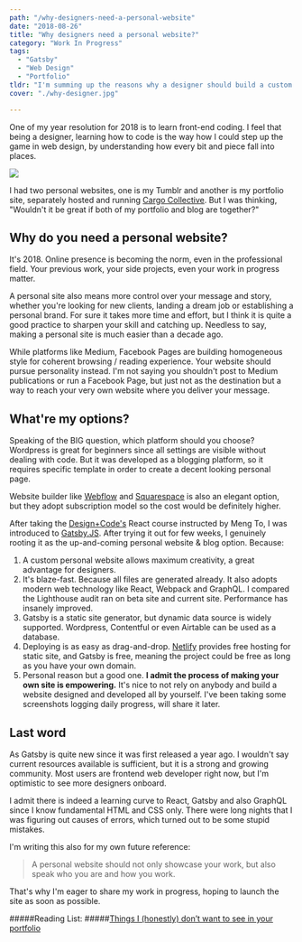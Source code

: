 ```yaml
---
path: "/why-designers-need-a-personal-website"
date: "2018-08-26"
title: "Why designers need a personal website?"
category: "Work In Progress"
tags: 
  - "Gatsby"
  - "Web Design"
  - "Portfolio"
tldr: "I'm summing up the reasons why a designer should build a custom site using Gatsby.JS." 
cover: "./why-designer.jpg"

---
```


One of my year resolution for 2018 is to learn front-end coding. I feel that being a designer, learning how to code is the way how I could step up the game in web design, by understanding how every bit and piece fall into places. 

![](./Framev2.jpg)

I had two personal websites, one is my Tumblr and another is my portfolio site, separately hosted and running [Cargo Collective](https://cargocollective.com/). But I was thinking, "Wouldn't it be great if both of my portfolio and blog are together?"

## Why do you need a personal website?

It's 2018. Online presence is becoming the norm, even in the professional field. Your previous work, your side projects, even your work in progress matter. 

A personal site also means more control over your message and story, whether you're looking for new clients, landing a dream job or establishing a personal brand. For sure it takes more time and effort, but I think it is quite a good practice to sharpen your skill and catching up. Needless to say, making a personal site is much easier than a decade ago. 

While platforms like Medium, Facebook Pages are building homogeneous style for coherent browsing / reading experience. Your website should pursue personality instead. I'm not saying you shouldn't post to Medium publications or run a Facebook Page, but just not as the destination but a way to reach your very own website where you deliver your message. 

## What're my options?

Speaking of the BIG question, which platform should you choose? Wordpress is great for beginners since all settings are visible without dealing with code. But it was developed as a blogging platform, so it requires specific template in order to create a decent looking personal page. 

Website builder like [Webflow](https://webflow.com/?rfsn=1574887.557b84) and [Squarespace](http://squarespace.com/) is also an elegant option, but they adopt subscription model so the cost would be definitely higher.  

After taking the [Design+Code's](http://designcode.io/) React course instructed by Meng To, I was introduced to [Gatsby.JS](https://www.gatsbyjs.org/). After trying it out for few weeks, I genuinely rooting it as the up-and-coming personal website & blog option. Because:

1. A custom personal website allows maximum creativity, a great advantage for designers.
2. It's blaze-fast. Because all files are generated already. It also adopts modern web technology like React, Webpack and GraphQL. I compared the Lighthouse audit ran on beta site and current site. Performance has insanely improved.
3. Gatsby is a static site generator, but dynamic data source is widely supported. Wordpress, Contentful or even Airtable can be used as a database. 
4. Deploying is as easy as drag-and-drop. [Netlify](http://netlify.com/) provides free hosting for static site, and Gatsby is free, meaning the project could be free as long as you have your own domain.
5. Personal reason but a good one. **I admit the process of making your own site is empowering.** It's nice to not rely on anybody and build a website designed and developed all by yourself. I've been taking some screenshots logging daily progress, will share it later.

## Last word

As Gatsby is quite new since it was first released a year ago. I wouldn't say current resources available is sufficient, but it is a strong and growing community. Most users are frontend web developer right now, but I'm optimistic to see more designers onboard.

I admit there is indeed a learning curve to React, Gatsby and also GraphQL since I know fundamental HTML and CSS only. There were long nights that I was figuring out causes of errors, which turned out to be some stupid mistakes. 

I'm writing this also for my own future reference:

> A personal website should not only showcase your work, but also speak who you are and how you work.

That's why I'm eager to share my work in progress, hoping to launch the site as soon as possible. 

#####Reading List: 
#####[Things I (honestly) don’t want to see in your portfolio](https://uxdesign.cc/things-i-honestly-dont-want-to-see-in-your-portfolio-3d3497666ca8)